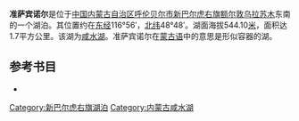 '''准萨宾诺尔'''是位于[[中国|中国]][[内蒙古自治区|内蒙古自治区]][[呼伦贝尔市|呼伦贝尔市]][[新巴尔虎右旗|新巴尔虎右旗]][[额尔敦乌拉苏木|额尔敦乌拉苏木]]东南的一个湖泊。其位置约在[[东经|东经]]116°56′，[[北纬|北纬]]48°48′。湖面海拔544.10[[米_(單位)|米]]，面积达1.7平方公里。该湖为[[咸水湖|咸水湖]]。准萨宾诺尔在[[蒙古语|蒙古语]]中的意思是形似容器的湖。
== 参考书目 ==
*{{cite book|author=牧寒 |title=《内蒙古湖泊》 |year=2003 |publisher=内蒙古人民出版社 |isbn=9787204039883  }}
{{模板:呼伦贝尔市湖泊}}
{{内蒙古小作品}}

[[Category:新巴尔虎右旗湖泊|Category:新巴尔虎右旗湖泊]]
[[Category:内蒙古咸水湖|Category:内蒙古咸水湖]]